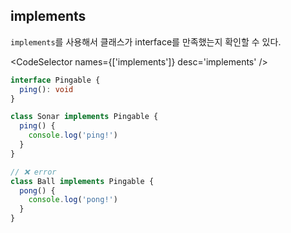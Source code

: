 
## implements

`implements`를 사용해서 클래스가 interface를 만족했는지 확인할 수 있다.

<CodeSelector names={['implements']} desc='implements' />

```ts
interface Pingable {
  ping(): void
}

class Sonar implements Pingable {
  ping() {
    console.log('ping!')
  }
}

// ❌ error
class Ball implements Pingable {
  pong() {
    console.log('pong!')
  }
}
```
